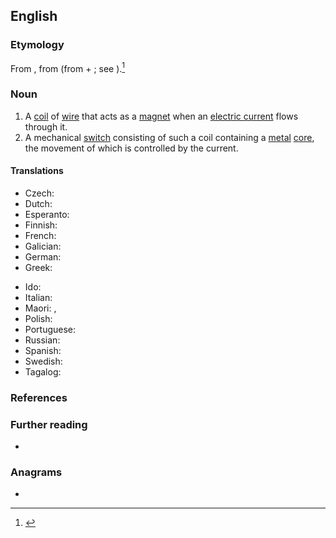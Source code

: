 ==English==

===Etymology===
From {{der|en|fr|solénoïde}}, from {{der|en|grc|σωλήνειδής}} (from {{m|grc|σωλήν||channel, pipe}} + {{m|grc|-ειδής}}; see {{m|en|-oid}}).<ref>{{R:Etymonline}}</ref>

===Noun===
{{en-noun}}

# A [[coil]] of [[wire]] that acts as a [[magnet]] when an [[electric current]] flows through it.
# A mechanical [[switch]] consisting of such a coil containing a [[metal]] [[core]], the movement of which is controlled by the current.

====Translations====
{{trans-top|solenoid}}
* Czech: {{t+|cs|solenoid|m}}
* Dutch: {{t+|nl|solenoïde|f}}
* Esperanto: {{t|eo|solenoido}}
* Finnish: {{t+|fi|solenoidi}}
* French: {{t+|fr|solénoïde|m}}
* Galician: {{t|gl|solenoide|m}}
* German: {{t+|de|Spule|f}}
* Greek: {{t|el|ηλεκτρομαγνητική βαλβίδα|f}}
{{trans-mid}}
* Ido: {{t+|io|solenoido}}
* Italian: {{t+|it|solenoide|m}}
* Maori: {{t|mi|pōkai  W}}, {{t|mi|pōkai waea}}
* Polish: {{t+|pl|solenoid|m}}
* Portuguese: {{t|pt|solenoide|m}}
* Russian: {{t+|ru|солено́ид|m}}
* Spanish: {{t+|es|solenoide|m}}
* Swedish: {{t+|sv|spole|c}}
* Tagalog: {{t|tl|malabumbong}}
{{trans-bottom}}

===References===
<references />

===Further reading===
* {{pedialite}}

===Anagrams===
* {{anagrams|en|eidolons|eidôlons}}
